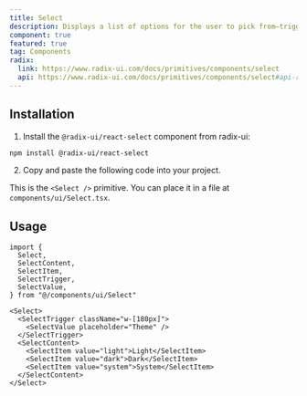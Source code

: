 ```yaml
---
title: Select
description: Displays a list of options for the user to pick from—triggered by a button.
component: true
featured: true
tag: Components
radix:
  link: https://www.radix-ui.com/docs/primitives/components/select
  api: https://www.radix-ui.com/docs/primitives/components/select#api-reference
---
```


<ComponentExample src="src/components/examples/SelectDemo.tsx">
  <SelectDemo />
</ComponentExample>

## Installation

1. Install the `@radix-ui/react-select` component from radix-ui:

```bash
npm install @radix-ui/react-select
```

2. Copy and paste the following code into your project.

<ComponentSource src="src/components/ui/Select.tsx" />

<Alert variant="outline">

This is the `<Select />` primitive. You can place it in a file at `components/ui/Select.tsx`.

</Alert>

## Usage

```tsx
import {
  Select,
  SelectContent,
  SelectItem,
  SelectTrigger,
  SelectValue,
} from "@/components/ui/Select"
```

```tsx
<Select>
  <SelectTrigger className="w-[180px]">
    <SelectValue placeholder="Theme" />
  </SelectTrigger>
  <SelectContent>
    <SelectItem value="light">Light</SelectItem>
    <SelectItem value="dark">Dark</SelectItem>
    <SelectItem value="system">System</SelectItem>
  </SelectContent>
</Select>
```
